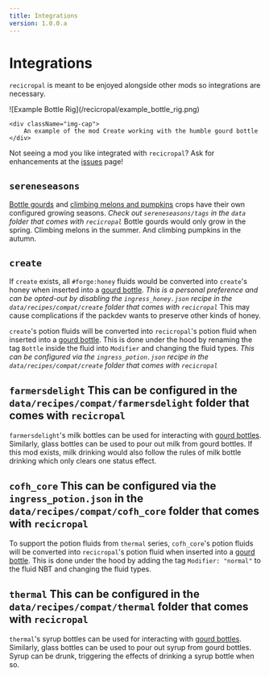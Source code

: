 ```yaml
---
title: Integrations
version: 1.0.0.a
---
```


# Integrations

`recicropal` is meant to be enjoyed alongside other mods so integrations are necessary.

<div>
    ![Example Bottle Rig](/recicropal/example_bottle_rig.png)
    
    <div className="img-cap">
        An example of the mod Create working with the humble gourd bottle
    </div>
</div>

Not seeing a mod you like integrated with `recicropal`? Ask for enhancements at the [issues](https://github.com/MystDevMC/recicropal/issues) page!

## `sereneseasons`

[Bottle gourds](/recicropal/crops/bottle_gourd) and [climbing melons and pumpkins](/recicropal/crops/climbing_crops) crops have their own configured growing seasons.
_<DataDriven >
Check out `sereneseasons/tags` in the `data` folder that comes with `recicropal`
</DataDriven>_
Bottle gourds would only grow in the spring. Climbing melons in the summer. And climbing pumpkins in the autumn.

## `create`

If `create` exists, all `#forge:honey` fluids would be converted into `create`'s honey when inserted into a [gourd bottle](/recicropal/crops/bottle_gourd#gourd-bottles).
_<DataDriven >
This is a personal preference and can be opted-out by disabling the `ingress_honey.json` recipe in the `data/recipes/compat/create` folder that comes with `recicropal`
</DataDriven>_
This may cause complications if the packdev wants to preserve other kinds of honey.

`create`'s potion fluids will be converted into `recicropal`'s potion fluid when inserted into a [gourd bottle](/recicropal/crops/bottle_gourd#gourd-bottles).
This is done under the hood by renaming the tag `Bottle` inside the fluid into `Modifier` and changing the fluid types.
_<DataDriven >
This can be configured via the `ingress_potion.json` recipe in the `data/recipes/compat/create` folder that comes with `recicropal`
</DataDriven>_

## `farmersdelight` <DataDriven >This can be configured in the `data/recipes/compat/farmersdelight` folder that comes with `recicropal`</DataDriven>
`farmersdelight`'s milk bottles can be used for interacting with [gourd bottles](/recicropal/crops/bottle_gourd#gourd-bottles).
Similarly, glass bottles can be used to pour out milk from gourd bottles.
If this mod exists, milk drinking would also follow the rules of milk bottle drinking which only clears one status effect.

## `cofh_core` <DataDriven >This can be configured via the `ingress_potion.json` in the `data/recipes/compat/cofh_core` folder that comes with `recicropal`</DataDriven>
To support the potion fluids from `thermal` series, `cofh_core`'s potion fluids will be converted into `recicropal`'s potion fluid when inserted into a [gourd bottle](/recicropal/crops/bottle_gourd#gourd-bottles).
This is done under the hood by adding the tag `Modifier: "normal"` to the fluid NBT and changing the fluid types.

## `thermal` <DataDriven >This can be configured in the `data/recipes/compat/thermal` folder that comes with `recicropal`</DataDriven>
`thermal`'s syrup bottles can be used for interacting with [gourd bottles](/recicropal/crops/bottle_gourd#gourd-bottles).
Similarly, glass bottles can be used to pour out syrup from gourd bottles.
Syrup can be drunk, triggering the effects of drinking a syrup bottle when so.
